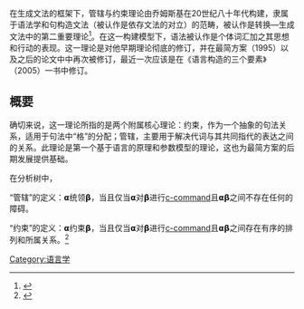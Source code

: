 {{multiple issues|
{{copyedit|time=2016-11-08T01:31:03+00:00}}
{{dead end|time=2016-11-08T01:31:03+00:00}}
{{expand|time=2016-11-08T01:31:03+00:00}}
}}
在生成文法的框架下，管辖与约束理论由乔姆斯基在20世纪八十年代构建，隶属于语法学和句构造文法（被认作是依存文法的对立）的范畴，被认作是转换—生成文法中的第二重要理论<ref>{{Cite book|title=Lectures on Government and Binding: The Pisa Lectures|last=Chomsky，|first=Noam|publisher=Mouton de Gruyter.|year=1981|isbn=|location=|pages=}}</ref>。在这一构建模型下，语法被认作是个体词汇加之其思想和行动的表现。这一理论是对他早期理论彻底的修订，并在最简方案（1995）以及之后的论文中中再次被修订，最近一次应该是在《语言构造的三个要素》（2005）一书中修订。

== 概要 ==
确切来说，这一理论所指的是两个附属核心理论：约束，作为一个抽象的句法关系，适用于句法中“格”的分配；管辖，主要用于解决代词与其共同指代的表达之间的关系。此理论是第一个基于语言的原理和参数模型的理论，这也为最简方案的后期发展提供基础。

在分析树中，

“管辖”的定义：𝝰统领𝝱，当且仅当𝝰对𝝱进行[[c-command|c-command]]且𝝰𝝱之间不存在任何的障碍。

“约束”的定义：𝝰约束𝝱，当且仅当𝝰对𝝱进行[[c-command|c-command]]且𝝰𝝱之间存在有序的排列和所属关系。<ref>{{Cite book|title=SINTAXIS Y, COGNICIÓN|last=Fernández Lagunilla|first=Marina|last2=Anula Rebollo|first2=Alberto|publisher=Editorial Sintesis|year=|isbn=84-7738-279-4|location=España|pages=109-133,192-206}}</ref>

[[Category:语言学|Category:语言学]]